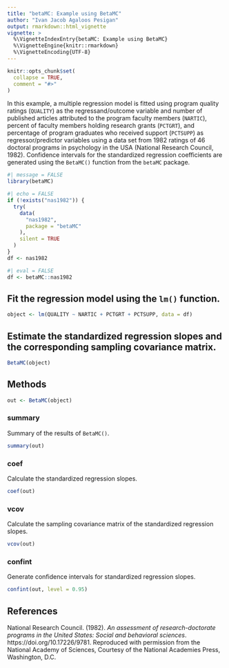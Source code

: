 ```yaml
---
title: "betaMC: Example using BetaMC"
author: "Ivan Jacob Agaloos Pesigan"
output: rmarkdown::html_vignette
vignette: >
  %\VignetteIndexEntry{betaMC: Example using BetaMC}
  %\VignetteEngine{knitr::rmarkdown}
  %\VignetteEncoding{UTF-8}
---
```


```r
knitr::opts_chunk$set(
  collapse = TRUE,
  comment = "#>"
)
```

In this example, a multiple regression model is fitted
using program quality ratings (`QUALITY`) as the regressand/outcome variable
and number of published articles attributed to the program faculty members (`NARTIC`),
percent of faculty members holding research grants (`PCTGRT`), and
percentage of program graduates who received support (`PCTSUPP`) as regressor/predictor variables
using a data set from 1982 ratings of 46 doctoral programs in psychology in the USA (National Research Council, 1982).
Confidence intervals for the standardized regression coefficients are generated
using the `BetaMC()` function from the `betaMC` package.

```r
#| message = FALSE
library(betaMC)
```

```r
#| echo = FALSE
if (!exists("nas1982")) {
  try(
    data(
      "nas1982",
      package = "betaMC"
    ),
    silent = TRUE
  )
}
df <- nas1982
```

```r
#| eval = FALSE
df <- betaMC::nas1982
```

## Fit the regression model using the `lm()` function.

```r
object <- lm(QUALITY ~ NARTIC + PCTGRT + PCTSUPP, data = df)
```

## Estimate the standardized regression slopes and the corresponding sampling covariance matrix.

```r
BetaMC(object)
```

## Methods

```r
out <- BetaMC(object)
```

### summary

Summary of the results of `BetaMC()`.

```r
summary(out)
```

### coef

Calculate the standardized regression slopes.

```r
coef(out)
```

### vcov

Calculate the sampling covariance matrix of the standardized regression slopes.

```r
vcov(out)
```

### confint

Generate confidence intervals for standardized regression slopes.

```r
confint(out, level = 0.95)
```

## References

National Research Council. (1982).
*An assessment of research-doctorate programs in the United States: Social and behavioral sciences*.
https://doi.org/10.17226/9781.
Reproduced with permission from the National Academy of Sciences,
Courtesy of the National Academies Press, Washington, D.C.
